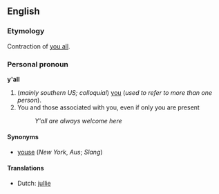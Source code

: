 ==English==
===Etymology===
Contraction of [[you all]].

===Personal pronoun===
'''y'all'''

#(''mainly southern US; colloquial'') [[you]] (''used to refer to more than one person'').
# You and those associated with you, even if only you are present
#: ''Y'all are always welcome here''

==== Synonyms ====
*[[youse]] (''New York'', ''Aus''; ''Slang'')

==== Translations ====
*Dutch: [[jullie]]